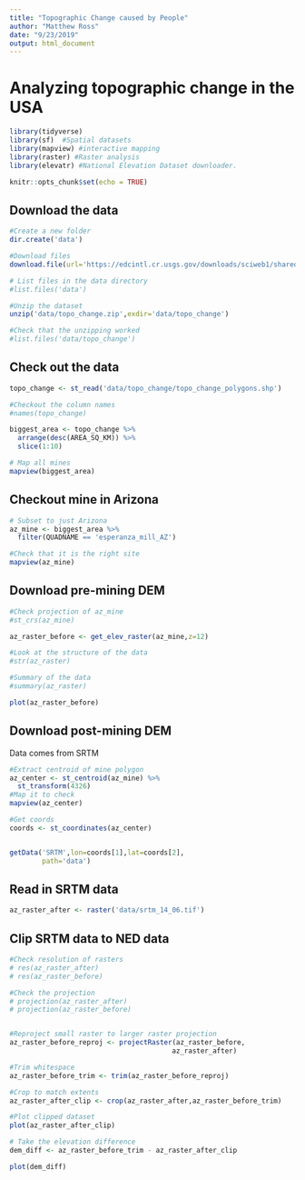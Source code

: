 ```yaml
---
title: "Topographic Change caused by People"
author: "Matthew Ross"
date: "9/23/2019"
output: html_document
---
```



# Analyzing topographic change in the USA

```r
library(tidyverse)
library(sf)  #Spatial datasets
library(mapview) #interactive mapping
library(raster) #Raster analysis
library(elevatr) #National Elevation Dataset downloader. 

knitr::opts_chunk$set(echo = TRUE)
```


## Download the data


```r
#Create a new folder 
dir.create('data')

#Download files
download.file(url='https://edcintl.cr.usgs.gov/downloads/sciweb1/shared/topo/downloads/Topochange/topo_change_polygons_Shapefile.zip',destfile='data/topo_change.zip')

# List files in the data directory
#list.files('data')

#Unzip the dataset
unzip('data/topo_change.zip',exdir='data/topo_change')

#Check that the unzipping worked
#list.files('data/topo_change')

```

## Check out the data

```r

topo_change <- st_read('data/topo_change/topo_change_polygons.shp')

#Checkout the column names
#names(topo_change)

biggest_area <- topo_change %>%
  arrange(desc(AREA_SQ_KM)) %>%
  slice(1:10)

# Map all mines
mapview(biggest_area)
```

## Checkout mine in Arizona

```r
# Subset to just Arizona
az_mine <- biggest_area %>%
  filter(QUADNAME == 'esperanza_mill_AZ')

#Check that it is the right site
mapview(az_mine)
```



## Download pre-mining DEM 

```r

#Check projection of az_mine
#st_crs(az_mine)

az_raster_before <- get_elev_raster(az_mine,z=12)

#Look at the structure of the data
#str(az_raster)

#Summary of the data
#summary(az_raster)

plot(az_raster_before)

```


## Download post-mining DEM

Data comes from SRTM

```r
#Extract centroid of mine polygon
az_center <- st_centroid(az_mine) %>%
  st_transform(4326)
#Map it to check
mapview(az_center)

#Get coords 
coords <- st_coordinates(az_center)


getData('SRTM',lon=coords[1],lat=coords[2],
        path='data')

```


## Read in SRTM data
```r
az_raster_after <- raster('data/srtm_14_06.tif')

```


## Clip SRTM data to NED data

```r
#Check resolution of rasters
# res(az_raster_after)
# res(az_raster_before)

#Check the projection
# projection(az_raster_after)
# projection(az_raster_before)


#Reproject small raster to larger raster projection
az_raster_before_reproj <- projectRaster(az_raster_before,
                                        az_raster_after)

#Trim whitespace
az_raster_before_trim <- trim(az_raster_before_reproj) 

#Crop to match extents
az_raster_after_clip <- crop(az_raster_after,az_raster_before_trim)

#Plot clipped dataset
plot(az_raster_after_clip)
```



```r
# Take the elevation difference
dem_diff <- az_raster_before_trim - az_raster_after_clip

plot(dem_diff)
```


